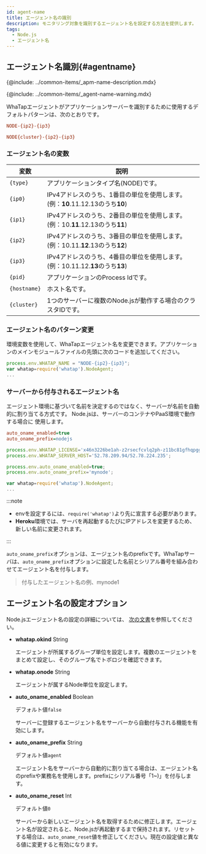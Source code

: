 ```yaml
---
id: agent-name
title: エージェント名の識別
description: モニタリング対象を識別するエージェント名を設定する方法を提供します。
tags:
  - Node.js
  - エージェント名
---
```


## エージェント名識別{#agentname}

{@include: ../common-items/_apm-name-description.mdx}

{@include: ../common-items/_agent-name-warning.mdx}

WhaTapエージェントがアプリケーションサーバーを識別するために使用するデフォルトパターンは、次のとおりです。

```ini title='Default pattern'
NODE-{ip2}-{ip3}
```

```ini title='Cluster environment'
NODE{cluster}-{ip2}-{ip3}
```

### エージェント名の変数

| 変数           | 説明                                                                      |
| ------------ | ----------------------------------------------------------------------- |
| `{type}`     | アプリケーションタイプ名(NODE)です。                                                   |
| `{ip0}`      | IPv4アドレスのうち、1番目の単位を使用します。(例：**10**.11.12.13のうち**10**)                   |
| `{ip1}`      | IPv4アドレスのうち、2番目の単位を使用します。(例：10.**11**.12.13のうち**11**)                   |
| `{ip2}`      | IPv4アドレスのうち、3番目の単位を使用します。(例：10.11.**12**.13のうち**12**)                   |
| `{ip3}`      | IPv4アドレスのうち、4番目の単位を使用します。(例：10.11.12.**13**のうち**13**)                   |
| `{pid}`      | アプリケーションのProcess Idです。                                                  |
| `{hostname}` | ホスト名です。                                                                 |
| `{cluster}`  | 1つのサーバーに複数のNode.jsが動作する場合のクラスタIDです。                                     |

### エージェント名のパターン変更

環境変数を使用して、WhaTapエージェント名を変更できます。アプリケーションのメインモジュールファイルの先頭に次のコードを追加してください。

```javascript {1} showLineNumbers
process.env.WHATAP_NAME = "NODE-{ip2}-{ip3}";
var whatap=require('whatap').NodeAgent;
...
```

### サーバーから付与されるエージェント名

エージェント環境に基づいて名前を決定するのではなく、サーバーが名前を自動的に割り当てる方式です。 Node.jsは、サーバーのコンテナやPaaS環境で動作する場合に
使用します。

```ini title='whatap.conf' showLineNumbers
auto_oname_enabled=true
auto_oname_prefix=nodejs
```

```javascript title='Set the .env(app.js)' {4,5} showLineNumbers
process.env.WHATAP_LICENSE='x46n3226be1ah-z2rsecfcvlq2ph-z11bc81gfhqpgg';
process.env.WHATAP_SERVER_HOST='52.78.209.94/52.78.224.235';

process.env.auto_oname_enabled=true;
process.env.auto_oname_prefix='mynode';

var whatap=require('whatap').NodeAgent;
...
```

:::note

-   envを設定するには、`require('whatap')`より先に宣言する必要があります。
-   **Heroku**環境では、サーバを再起動するたびにIPアドレスを変更するため、新しい名前に変更されます。

:::

`auto_oname_prefix`オプションは、エージェント名のprefixです。WhaTapサーバは、`auto_oname_prefix`オプションに設定した名前とシリアル番号を組み合わせてエージェント名を付与します。

> 付与したエージェント名の例、mynode1

## エージェント名の設定オプション

Node.jsエージェント名の設定の詳細については、 [次の文書](#agentname)を参照してください。

-   **whatap.okind** <span class='type'>String</span>

    エージェントが所属するグループ単位を設定します。複数のエージェントをまとめて設定し、そのグループ名でトポロジを確認できます。

-   **whatap.onode** <span class='type'>String</span>

    エージェントが属するNode単位を設定します。

-   **auto_oname_enabled** <span class='type'>Boolean</span>

    デフォルト値`false`

    サーバーに登録するエージェント名をサーバーから自動付与される機能を有効にします。

-   **auto_oname_prefix** <span class='type'>String</span>

    デフォルト値`agent`

    エージェント名をサーバーから自動的に割り当てる場合は、エージェント名のprefixや業務名を使用します。prefixにシリアル番号「1~)」を付与します。

-   **auto_oname_reset** <span class='type'>Int</span>

    デフォルト値`0`

    サーバーから新しいエージェント名を取得するために修正します。エージェント名が設定されると、Node.jsが再起動するまで保持されます。リセットする場合は、`auto_oname_reset`値を修正してください。現在の設定値と異なる値に変更すると有効になります。
